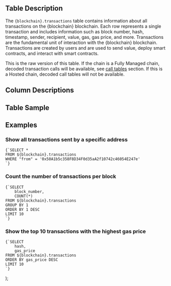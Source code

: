   <div>
    <h2>Table Description</h2>
    <p>
      The <code>{blockchain}.transactions</code> table contains information about all transactions on the {blockchain} blockchain. Each row represents a single transaction and includes information such as block number, hash, timestamp, sender, recipient, value, gas, gas price, and more. Transactions are the fundamental unit of interaction with the {blockchain} blockchain. Transactions are created by users and are used to send value, deploy smart contracts, and interact with smart contracts.
    </p>
    <p>
    <Tip> 
      This is the raw version of this table. If the chain is a Fully Managed chain, decoded transaction calls will be available, see <a href={`/data-catalog/evm/${blockchain}/decoded/call-tables`}>call tables</a> section. If this is a Hosted chain, decoded call tables will not be available.
    </Tip>
    </p>
    <h2>Column Descriptions</h2>
    <ColumnDescriptions tableSchema={blockchain} tableName="transactions" />
    <h2>Table Sample</h2>
    <TableSample tableSchema={blockchain} tableName="transactions" />
    <h2>Examples</h2>
    <h3>Show all transactions sent by a specific address</h3>
    <pre><code>{`SELECT * 
FROM ${blockchain}.transactions 
WHERE "from" = '0x50A1b5c358F8D34F0d35aA2f10742c46054E247e'
`}</code></pre>
    <h3>Count the number of transactions per block</h3>
    <pre><code>{`SELECT 
    block_number, 
    COUNT(*)
FROM ${blockchain}.transactions
GROUP BY 1
ORDER BY 1 DESC
LIMIT 10
`}</code></pre>
    <h3>Show the top 10 transactions with the highest gas price</h3>
    <pre><code>{`SELECT 
    hash, 
    gas_price
FROM ${blockchain}.transactions
ORDER BY gas_price DESC
LIMIT 10
`}</code></pre>
  </div>
);
